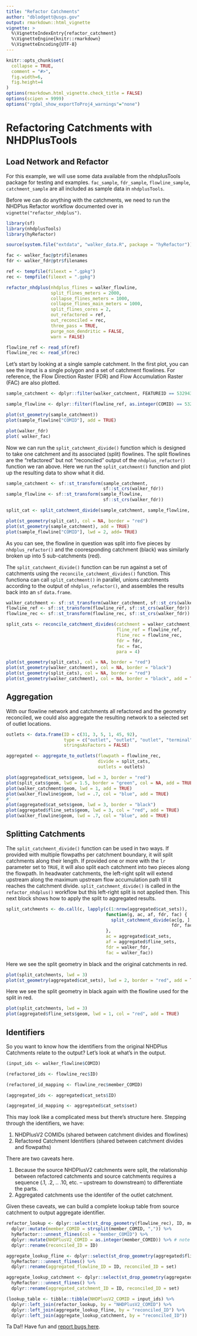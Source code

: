 ```yaml
---
title: "Refactor Catchments"
author: "dblodgett@usgs.gov"
output: rmarkdown::html_vignette
vignette: >
  %\VignetteIndexEntry{refactor_catchment}
  %\VignetteEngine{knitr::rmarkdown}
  %\VignetteEncoding{UTF-8}
---
```


```r
knitr::opts_chunk$set(
  collapse = TRUE,
  comment = "#>",
  fig.width=6,
  fig.height=4
)
options(rmarkdown.html_vignette.check_title = FALSE)
options(scipen = 9999)
options("rgdal_show_exportToProj4_warnings"="none")
```
# Refactoring Catchments with NHDPlusTools

## Load Network and Refactor

For this example, we will use some data available from the nhdplusTools package for testing and examples. `fac_sample`, `fdr_sample`, `flowline_sample`, `catchment_sample` are all included as sample data in `nhdplusTools`.

Before we can do anything with the catchments, we need to run the NHDPlus Refactor workflow documented over in `vignette("refactor_nhdplus")`.

```r
library(sf)
library(nhdplusTools)
library(hyRefactor)

source(system.file("extdata", "walker_data.R", package = "hyRefactor"))

fac <- walker_fac@ptr$filenames
fdr <- walker_fdr@ptr$filenames

ref <- tempfile(fileext = ".gpkg")
rec <- tempfile(fileext = ".gpkg")

refactor_nhdplus(nhdplus_flines = walker_flowline,
                 split_flines_meters = 2000,
                 collapse_flines_meters = 1000,
                 collapse_flines_main_meters = 1000,
                 split_flines_cores = 2,
                 out_refactored = ref,
                 out_reconciled = rec,
                 three_pass = TRUE,
                 purge_non_dendritic = FALSE,
                 warn = FALSE)

flowline_ref <- read_sf(ref)
flowline_rec <- read_sf(rec)
```

Let's start by looking at a single sample catchment. In the first plot, you can see the input is a single polygon and a set of catchment flowlines. For reference, the Flow Direction Raster (FDR) and Flow Accumulation Raster (FAC) are also plotted.

```r
sample_catchment <- dplyr::filter(walker_catchment, FEATUREID == 5329435)

sample_flowline <- dplyr::filter(flowline_ref, as.integer(COMID) == 5329435)

plot(st_geometry(sample_catchment))
plot(sample_flowline["COMID"], add = TRUE)

plot(walker_fdr)
plot( walker_fac)
```

Now we can run the `split_catchment_divide()` function which is designed to take one catchment and its associated (split) flowlines. The split flowlines are the "refactored" but not "reconciled" output of the `nhdplus_refactor()` function we ran above. Here we run the `split_catchment()` function and plot up the resulting data to show what it did.

```r
sample_catchment <- sf::st_transform(sample_catchment, 
                                     sf::st_crs(walker_fdr))
sample_flowline <- sf::st_transform(sample_flowline, 
                                     sf::st_crs(walker_fdr))

split_cat <- split_catchment_divide(sample_catchment, sample_flowline, walker_fdr,  walker_fac)

plot(st_geometry(split_cat), col = NA, border = "red")
plot(st_geometry(sample_catchment), add = TRUE)
plot(sample_flowline["COMID"], lwd = 2, add= TRUE)
```

As you can see, the flowline in question was split into five pieces by `nhdplus_refactor()` and the cooresponding catchment (black) was similarly broken up into 5 sub-catchments (red).

The `split_catchment_divide()` function can be run against a set of catchments using the `reconcile_catchment_divides()` function. This functiona can call `split_catchment()` in parallel, unions catchments according to the output of `nhdplus_refactor()`, and assembles the results back into an `sf` `data.frame`.

```r
walker_catchment <- sf::st_transform(walker_catchment, sf::st_crs(walker_fdr))
flowline_ref <- sf::st_transform(flowline_ref, sf::st_crs(walker_fdr))
flowline_rec <- sf::st_transform(flowline_rec, sf::st_crs(walker_fdr))

split_cats <- reconcile_catchment_divides(catchment = walker_catchment, 
                                          fline_ref = flowline_ref, 
                                          fline_rec = flowline_rec, 
                                          fdr = fdr, 
                                          fac = fac, 
                                          para = 4)

plot(st_geometry(split_cats), col = NA, border = "red")
plot(st_geometry(walker_catchment), col = NA, border = "black")
plot(st_geometry(split_cats), col = NA, border = "red")
plot(st_geometry(walker_catchment), col = NA, border = "black", add = TRUE)
```

## Aggregation

With our flowline network and catchments all refactored and the geometry reconciled, we could also aggregate the resulting network to a selected set of outlet locations. 

```r
outlets <- data.frame(ID = c(31, 3, 5, 1, 45, 92),
                      type = c("outlet", "outlet", "outlet", "terminal", "outlet", "outlet"),
                      stringsAsFactors = FALSE)

aggregated <- aggregate_to_outlets(flowpath = flowline_rec, 
                                   divide = split_cats,
                                   outlets = outlets)

plot(aggregated$cat_sets$geom, lwd = 3, border = "red")
plot(split_cats$geom, lwd = 1.5, border = "green", col = NA, add = TRUE)
plot(walker_catchment$geom, lwd = 1, add = TRUE)
plot(walker_flowline$geom, lwd = .7, col = "blue", add = TRUE)
#'
plot(aggregated$cat_sets$geom, lwd = 3, border = "black")
plot(aggregated$fline_sets$geom, lwd = 3, col = "red", add = TRUE)
plot(walker_flowline$geom, lwd = .7, col = "blue", add = TRUE)
```

## Splitting Catchments

The `split_catchment_divide()` function can be used in two ways. If provided with multiple flowpaths per catchment boundary, it will split catchments along their length. If provided one or more with the `lr` parameter set to `TRUE`, it will also split each catchment into two pieces along the flowpath. In headwater catchments, the left-right split will extend upstream along the maximum upstream flow accumulation path till it reaches the catchment divide. `split_catchment_divide()` is called in the `refactor_nhdplus()` workflow but this left-right split is not applied then. This next block shows how to apply the split to aggregated results.

```r

split_catchments <- do.call(c, lapply(c(1:nrow(aggregated$cat_sets)), 
                                      function(g, ac, af, fdr, fac) {
                                        split_catchment_divide(ac[g, ], af[g, ], 
                                                               fdr, fac, lr = TRUE)
                                      }, 
                                      ac = aggregated$cat_sets, 
                                      af = aggregated$fline_sets, 
                                      fdr = walker_fdr, 
                                      fac = walker_fac))
```

Here we see the split geometry in black and the original catchments in red.

```r
plot(split_catchments, lwd = 3)
plot(st_geometry(aggregated$cat_sets), lwd = 2, border = "red", add = TRUE)
```

Here we see the split geometry in black again with the flowline used for the split in red.

```r
plot(split_catchments, lwd = 3)
plot(aggregated$fline_sets$geom, lwd = 1, col = "red", add = TRUE)

```

## Identifiers

So you want to know how the identifiers from the original NHDPlus Catchments relate to the output? Let's look at what's in the output. 

```r
(input_ids <- walker_flowline$COMID)

(refactored_ids <- flowline_rec$ID)

(refactored_id_mapping <- flowline_rec$member_COMID)

(aggregated_ids <- aggregated$cat_sets$ID)

(aggregated_id_mapping <- aggregated$cat_sets$set)
```

This may look like a complicated mess but there's structure here. Stepping through the identifiers, we have:

1. NHDPlusV2 COMIDs (shared between catchment divides and flowlines)
1. Refactored Catchment Identifiers (shared between catchment divides and flowpaths)

There are two caveats here.

1. Because the source NHDPlusV2 catchments were split, the relationship between refactored catchments and source catchments requires a sequence (.1, .2, .. .10, etc. -- upstream to downstream) to differentiate the parts.
2. Aggregated catchments use the identifer of the outlet catchment.

Given these caveats, we can build a complete lookup table from source catchment to output aggregate identifier.

```r

refactor_lookup <- dplyr::select(st_drop_geometry(flowline_rec), ID, member_COMID) %>%
  dplyr::mutate(member_COMID = strsplit(member_COMID, ",")) %>%
  hyRefactor:::unnest_flines(col = "member_COMID") %>%
  dplyr::mutate(NHDPlusV2_COMID = as.integer(member_COMID)) %>% # note as.integer truncates
  dplyr::rename(reconciled_ID = ID)

aggregate_lookup_fline <- dplyr::select(st_drop_geometry(aggregated$fline_sets), ID, set) %>%
  hyRefactor:::unnest_flines() %>%
  dplyr::rename(aggregated_flowline_ID = ID, reconciled_ID = set)

aggregate_lookup_catchment <- dplyr::select(st_drop_geometry(aggregated$cat_sets), ID, set) %>%
  hyRefactor:::unnest_flines() %>%
  dplyr::rename(aggregated_catchment_ID = ID, reconciled_ID = set)

(lookup_table <- tibble::tibble(NHDPlusV2_COMID = input_ids) %>%
  dplyr::left_join(refactor_lookup, by = "NHDPlusV2_COMID") %>%
  dplyr::left_join(aggregate_lookup_fline, by = "reconciled_ID") %>%
  dplyr::left_join(aggregate_lookup_catchment, by = "reconciled_ID"))

```

Ta Da!! Have fun and [report bugs here](https://github.com/dblodgett-usgs/nhdplusTools/issues). 